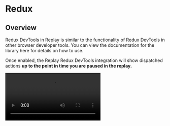 
# Redux

## Overview

Redux DevTools in Replay is similar to the functionality of Redux DevTools in other browser developer tools. You can view the documentation for the library here for details on how to use.

Once enabled, the Replay Redux DevTools integration will show dispatched actions **up to the point in time you are paused in the replay.**

<Video src="/media/referrence-guide/dev-tools/redux/redux_devtools.mp4" />

### Jump to Code

Jump to Code jumps to where the Redux action was dispatched

![Untitled](/media/referrence-guide/dev-tools/redux/Untitled.png)

### View Action

The Action panel lets you inspect the actions payload

![Untitled](/media/referrence-guide/dev-tools/redux/Untitled-1.png)

### View State

The State panel lets you inspect the current redux stat

![Untitled](/media/referrence-guide/dev-tools/redux/Untitled-2.png)

### View diff

The Diff panel lets you see how the redux state updaed

![Untitled](/media/referrence-guide/dev-tools/redux/Untitled-3.png)

### View stack

The stack panel lets you view the call stack leading up the the redux action

![Untitled](/media/referrence-guide/dev-tools/redux/Untitled-4.png)